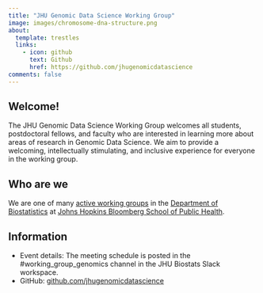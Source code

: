 ```yaml
---
title: "JHU Genomic Data Science Working Group"
image: images/chromosome-dna-structure.png
about:
  template: trestles
  links:
    - icon: github
      text: Github
      href: https://github.com/jhugenomicdatascience
comments: false
---
```


::: {.column-body}

# Welcome! 

The JHU Genomic Data Science Working Group welcomes all students, postdoctoral fellows, and faculty who are interested in learning more about areas of research in Genomic Data Science. We aim to provide a welcoming, intellectually stimulating, and inclusive experience for everyone in the working group. 

## Who are we 

We are one of many [active working groups](https://publichealth.jhu.edu/departments/biostatistics/research-and-practice) in the [Department of Biostatistics](https://publichealth.jhu.edu/departments/biostatistics/) 
at [Johns Hopkins Bloomberg School of Public Health](https://publichealth.jhu.edu).  

## Information

* Event details: The meeting schedule is posted in the #working_group_genomics channel in the JHU Biostats Slack workspace. 
* GitHub: [github.com/jhugenomicdatascience](https://github.com/jhugenomicdatascience)

:::